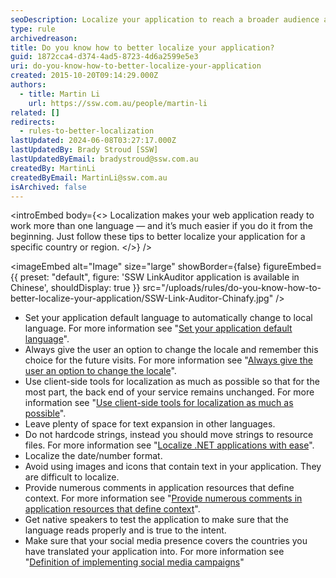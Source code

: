 ```yaml
---
seoDescription: Localize your application to reach a broader audience and enhance user experience across languages and regions.
type: rule
archivedreason:
title: Do you know how to better localize your application?
guid: 1872cca4-d374-4ad5-8723-4d6a2599e5e3
uri: do-you-know-how-to-better-localize-your-application
created: 2015-10-20T09:14:29.000Z
authors:
  - title: Martin Li
    url: https://ssw.com.au/people/martin-li
related: []
redirects:
  - rules-to-better-localization
lastUpdated: 2024-06-08T03:27:17.000Z
lastUpdatedBy: Brady Stroud [SSW]
lastUpdatedByEmail: bradystroud@ssw.com.au
createdBy: MartinLi
createdByEmail: MartinLi@ssw.com.au
isArchived: false
---
```


<introEmbed
  body={<>
Localization makes your web application ready to work more than one language — and it’s much easier if you do it from the beginning. Just follow these tips to better localize your application for a specific country or region.
  </>}
/>

<imageEmbed
  alt="Image"
  size="large"
  showBorder={false}
  figureEmbed={{
    preset: "default",
    figure: 'SSW LinkAuditor application is available in Chinese',
    shouldDisplay: true
  }}
  src="/uploads/rules/do-you-know-how-to-better-localize-your-application/SSW-Link-Auditor-Chinafy.jpg"
/>

- Set your application default language to automatically change to local language. For more information see "[Set your application default language](/do-you-set-your-application-default-language-to-automatically-change-to-local-language)".
- Always give the user an option to change the locale and remember this choice for the future visits. For more information see "[Always give the user an option to change the locale](/do-you-always-give-the-user-an-option-to-change-the-locale)".
- Use client-side tools for localization as much as possible so that for the most part, the back end of your service remains unchanged. For more information see "[Use client-side tools for localization as much as possible](/do-you-use-client-side-tools-for-localization-as-much-as-possible)".
- Leave plenty of space for text expansion in other languages.
- Do not hardcode strings, instead you should move strings to resource files. For more information see "[Localize .NET applications with ease](https://www.jetbrains.com/resharper/features/internationalization.html)".
- Localize the date/number format.
- Avoid using images and icons that contain text in your application. They are difficult to localize.
- Provide numerous comments in application resources that define context. For more information see "[Provide numerous comments in application resources that define context](/do-you-provide-numerous-comments-in-application-resources-that-define-context)".
- Get native speakers to test the application to make sure that the language reads properly and is true to the intent.
- Make sure that your social media presence covers the countries you have translated your application into. For more information see "[Definition of implementing social media campaigns](/do-you-follow-a-definition-of-social-media)"
